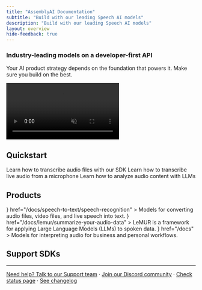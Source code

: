```yaml
---
title: "AssemblyAI Documentation"
subtitle: "Build with our leading Speech AI models"
description: "Build with our leading Speech AI models"
layout: overview
hide-feedback: true
---
```


<style>
{`
  .banner {
    border-width: 0px !important;
    border-radius: 16px;
    background-color: #2A2522; 
    
    background-image: url(https://fern-image-hosting.s3.us-east-1.amazonaws.com/6789751936e0c7bd371e8cf2_noise-full.webp);
    background-position: 5px 0;
    background-size: 5rem 10rem;
    justify-content: center;
    align-items: center;
    height: calc(100% + 5rem);
    display: flex;
    justify-content: space-between;
  }

  /* Add dark mode styles */
  :is(.light) .banner {
    background-color: #F3EFEC;
  }

  .fern-card .flex-row.items-start {
    align-items: center;
  }
  
  .fern-card {
    display: flex;
    flex-direction: row;
  }
  
  .col {
    width: 40% !important;
  }
  
  .col h3 {
    margin-top: 12px !important;
  }
  
  .right video   {
    width: 100% !important;
    float: right;
    border-radius: 16px;
    aspect-ratio: 16/9;
  }
  
  .col.right {
    width: 50% !important;
    display: flex;
    flex-direction: column;
    align-items: flex-end;
    justify-content: flex-end;
  }
  
  @media (max-width: 768px) {
    .fern-card {
      flex-direction: column !important;
    }
    
    .col {
      width: 100% !important;
    }
    
    .col.right {
      width: 100% !important;
      order: -1;
    }
    
    .right video {
      width: 100% !important;
    }
  }
  
  .product-card .fern-card {
    border-width: 0px !important;
    background-color: #DFE0F6;
    background-image: url(https://fern-image-hosting.s3.us-east-1.amazonaws.com/6789751936e0c7bd371e8cf2_noise-full.webp);
    background-position: 5px 0;
    background-size: 5rem 10rem;
    padding-bottom: 0px !important;
    padding-left: 12px;
    padding-right: 12px;
  }
  
  :is(.dark) .product-card .fern-card {
    background-color: #F4E6DD;
  }
  
  :is(.dark) .product-card .fern-card .t-muted {
    background-color: #EECDB8;
    border-color: #EECDB8;
  }
  
  :is(.dark) .product-card .fern-card .t-muted p {
    background-color: #E67E22;
  }
  
  :is(.dark) .product-card .fern-card .text-base {
    color: black;
  }
  
  .product-card .fern-card .items-start {
    align-items: center;
    text-align: center;
    justify-content: space-between;
  }
  
  .product-card .fern-card .t-muted {
    background-color: #BEC2EE;
    border: 8px solid #BEC2EE;
    border-radius: 12px;
    border-bottom-left-radius: 0px;
    border-bottom-right-radius: 0px;
    border-bottom-width: 12px;
    height: 100% !important;
    margin-top: 10px !important;
    height: 85% !important;
  }
  
  .product-card .fern-card .t-muted p {
    color: white;
    background-color: #747FDB;
    border-radius: 10px;
    padding-left: 16px;
    padding-right: 16px;
    padding-top: 12px;
    padding-bottom: 12px;
    height: 100% !important;
  }
  
  .product-card .fern-card .w-full.space-y-1.overflow-hidden {
    margin-top: 10px !important;
    display: flex;
    flex-direction: column;
    justify-content: space-between;
    flex: 1;
  }
  
  .gradient-card .fern-card {
    background-image: url(https://fern-image-hosting.s3.us-east-1.amazonaws.com/6789751936e0c7bd371e8cf2_noise-full.webp);
    background-image: url(https://fern-image-hosting.s3.us-east-1.amazonaws.com/6789751936e0c7bd371e8cf2_noise-full.webp), linear-gradient(73.23deg, #4F62DB 0%, #9BA3EA 100%);
    background-position: 0 0;
    background-size: 100% 100%;
    border-width: 0px !important;
  }
  
  :is(.dark) .gradient-card .fern-card {
    background-image: url(https://fern-image-hosting.s3.us-east-1.amazonaws.com/6789751936e0c7bd371e8cf2_noise-full.webp), linear-gradient(73.23deg, #E67E22 0%, #E98B2A 100%);
  }
    
  .gradient-card .fern-card .text-base {
    color: white;
  } 
   
  .gradient-card .fern-card .t-muted p {
    color: rgba(255, 255, 255, 0.8) !important;
  }
  
  :is(.dark) .sdk-card .fern-card {
    background-color: #2A2522;
  }
  
  .sdk-card .fern-card {
    padding: 1rem
  }
  
  @media (max-width: 1475px) {
    .sdk-card .fern-card {
      padding: .5rem
    }
    
    .sdk-card .fern-card .text-base {
      font-size: .75rem;
    }
  }
  
  @media (max-width: 1280px) {
    .sdk-card .fern-card {
      padding: 1rem
    }
  
    .sdk-card .fern-card .text-base {
      font-size: 1rem;
    }
  }

  .footer-links {
    display: flex;
    justify-content: center;
    align-items: center;
    gap: 0.5rem;
  }

  @media (max-width: 640px) {
    .footer-links {
      flex-direction: column;
      gap: 1rem;
    }

    .footer-links .separator {
      display: none;
    }
  }
`}
</style>

<div class="fern-card border p-6 center banner">
  <div class="col">
    <h3>Industry-leading models on a developer-first API</h3>
    <p class="t-muted">
      Your AI product strategy depends on the foundation that powers it. Make sure you build on the best. 
    </p>
  </div>
  
  <div class="col right">
    <video
      style={{ width: '100%', borderRadius: '16px', aspectRatio: '16/9' }}
      autoPlay
      loop
      muted
      playsInline
    >
      <source src="https://assemblyaiusercontent.com/landing/videos_landing-fuzzco-preview.mp4" type="video/mp4" />
    </video>
  </div>
</div>

## Quickstart

<div class="gradient-card">
  <CardGroup cols={3}>
    <Card title="Transcribe an audio file" href="/docs/getting-started/transcribe-an-audio-file">
      Learn how to transcribe audio files with our SDK
    </Card>
    <Card title="Transcribe streaming audio" href="/docs/getting-started/transcribe-streaming-audio/python">
      Learn how to transcribe live audio from a microphone
    </Card>
    <Card title="Apply LLMs to audio" href="/docs/getting-started/apply-ll-ms-to-audio-files">
      Learn how to analyze audio content with LLMs
    </Card>
  </CardGroup>
</div>

## Products 
<div class="product-card">
  <CardGroup cols={3}>
    <Card 
      title="Speech-to-Text" 
      icon={<img src="https://fern-image-hosting.s3.us-east-1.amazonaws.com/assemblyai/1441.svg" />}
      href="/docs/speech-to-text/speech-recognition"
    >
    Models for converting audio files, video files, and live speech into text.
    </Card>
    <Card 
      title="LeMUR" 
      icon={<img src="https://fern-image-hosting.s3.us-east-1.amazonaws.com/assemblyai/1442.svg" />}
      href="/docs/lemur/summarize-your-audio-data"
    >
      LeMUR is a framework for applying Large Language Models (LLMs) to spoken data.
    </Card>
    <Card 
      title="Audio Intelligence" 
      icon={<img src="https://fern-image-hosting.s3.us-east-1.amazonaws.com/assemblyai/1443.svg" />}
      href="/docs"
    >
      Models for interpreting audio for business and personal workflows.
    </Card>
  </CardGroup>
</div>

## Support SDKs

<div class="sdk-card">
<CardGroup cols={6}>
  <Card title="Python" href="https://github.com/AssemblyAI/assemblyai-python-sdk" icon="brands python" />
  <Card title="JavaScript" href="https://github.com/AssemblyAI/assemblyai-node-sdk" icon="brands js" />
  <Card title="Go" href="https://github.com/AssemblyAI/assemblyai-go-sdk" icon="brands golang" />
  <Card title="Java" href="https://github.com/AssemblyAI/assemblyai-java-sdk" icon="brands java" />
  <Card title="C#" href="https://github.com/AssemblyAI/assemblyai-csharp-sdk" icon="hashtag" />
  <Card title="Ruby" href="https://github.com/AssemblyAI/assemblyai-ruby-sdk" icon="regular gem" />
</CardGroup>
</div>

---

<div class="text-sm text-gray-500 mt-8 text-center footer-links">
  <a href="https://assemblyai.com/contact/support">Need help? Talk to our Support team</a>
  <span class="separator">·</span>
  <a href="https://assemblyai.com/discord">Join our Discord community</a>
  <span class="separator">·</span>
  <a href="https://status.assemblyai.com/">Check status page</a>
  <span class="separator">·</span>
  <a href="https://www.assemblyai.com/changelog">See changelog</a>
</div>
